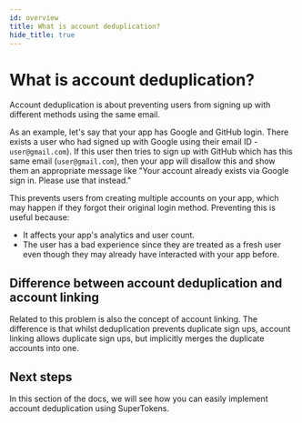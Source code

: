 ```yaml
---
id: overview
title: What is account deduplication?
hide_title: true
---
```


<!-- COPY DOCS -->
<!-- ./thirdparty/common-customizations/deduplication/overview.mdx -->

# What is account deduplication?

Account deduplication is about preventing users from signing up with different methods using the same email. 

As an example, let's say that your app has Google and GitHub login. There exists a user who had signed up with Google using their email ID - `user@gmail.com`). If this user then tries to sign up with GitHub which has this same email (`user@gmail.com`), then your app will disallow this and show them an appropriate message like "Your account already exists via Google sign in. Please use that instead."

This prevents users from creating multiple accounts on your app, which may happen if they forgot their original login method. Preventing this is useful because:
- It affects your app's analytics and user count.
- The user has a bad experience since they are treated as a fresh user even though they may already have interacted with your app before.

## Difference between account deduplication and account linking
Related to this problem is also the concept of account linking. The difference is that whilst deduplication prevents duplicate sign ups, account linking allows duplicate sign ups, but implicitly merges the duplicate accounts into one.

## Next steps
In this section of the docs, we will see how you can easily implement account deduplication using SuperTokens.